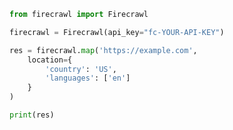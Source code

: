 ```python Python
from firecrawl import Firecrawl

firecrawl = Firecrawl(api_key="fc-YOUR-API-KEY")

res = firecrawl.map('https://example.com',
    location={
        'country': 'US',
        'languages': ['en']
    }
)

print(res)
```
